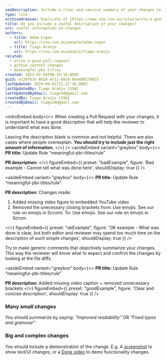 ```yaml
---
seoDescription: Include a clear and concise summary of your changes to help reviewers quickly understand what was done.
type: rule
archivedreason: Duplicate of [https://www.ssw.com.au/rules/write-a-good-pull-request/](/rules/write-a-good-pull-request/)
title: Do you include a useful description of your changes?
uri: useful-information-on-changes
authors:
  - title: Adam Cogan
    url: https://ssw.com.au/people/adam-cogan
  - title: Tiago Araujo
    url: https://ssw.com.au/people/tiago-araujo
related:
  - write-a-good-pull-request
  - github-content-changes
  - meaningful-pbi-titles
created: 2023-02-09T00:19:10.000Z
guid: e126fb1b-8b28-4712-b928-6ba400274015
lastUpdated: 2024-08-01T21:27:36.000Z
lastUpdatedBy: Tiago Araújo [SSW]
lastUpdatedByEmail: tiagov8@gmail.com
createdBy: Tiago Araújo [SSW]
createdByEmail: tiagov8@gmail.com
---
```


<introEmbed
  body={<>
When creating a Pull Request with your changes, it is important to have a good description that will help the reviewer to understand what was done.

Leaving the description blank is common and not helpful. There are also cases where people overexplain. **You should try to include just the right amount of information.**
  </>}
/>
<asideEmbed
  variant="greybox"
  body={<>
    **PR title:** Update Rule “meaningful-pbi-titles/rule”

**PR description:**
  </>}
  figureEmbed={{
    preset: "badExample",
    figure: 'Bad example - Cannot tell what was done here',
    shouldDisplay: true
  }}
/>

<asideEmbed
  variant="greybox"
  body={<>
    **PR title:** Update Rule “meaningful-pbi-titles/rule”

**PR description:** Changes made:

1. Added missing video figure to embedded YouTube video
2. Removed the unecessary closing brackets from:
   Use emojis. See our rule on emojis in Scrum).
   To:
   Use emojis. See our rule on emojis in Scrum

  </>}
  figureEmbed={{
    preset: "okExample",
    figure: 'OK example - What was done is clear, but both editor and reviewer may spend too much time on the description of such simple changes',
    shouldDisplay: true
  }}
/>

Try to make generic comments that objectively summarize your changes. This way the reviewer will know what to expect and confirm the changes by looking at the file diffs.

<asideEmbed
  variant="greybox"
  body={<>
    **PR title:** Update Rule “meaningful-pbi-titles/rule”

**PR description:** Added missing video caption + removed unnecessary brackets
  </>}
  figureEmbed={{
    preset: "goodExample",
    figure: 'Clear and concise description',
    shouldDisplay: true
  }}
/>

### Many small changes

You should summarize by saying: _“Improved readability”_ OR _“Fixed typos and grammar”_

### Big and complex changes

You should include a demonstration of the change. E.g. A [screenshot](/screenshots-avoid-walls-of-text) to show text/UI changes, or a [Done video](/record-a-quick-and-dirty-done-video) to demo functionality changes.
